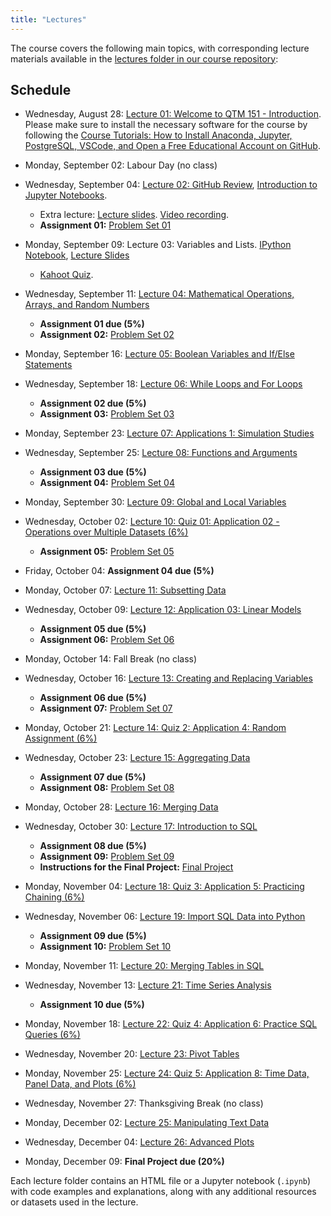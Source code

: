 ```yaml
---
title: "Lectures"
---
```


The course covers the following main topics, with corresponding lecture
materials available in the [lectures
folder in our course repository](https://github.com/danilofreire/qtm151/tree/main/lectures):

## Schedule

- Wednesday, August 28: [Lecture 01: Welcome to QTM 151 -
  Introduction](https://danilofreire.github.io/qtm151/lectures/lecture-01/01-introduction.html).
  Please make sure to install the necessary software for the course by
  following the [Course Tutorials: How to Install Anaconda, Jupyter, PostgreSQL, VSCode, and
  Open a Free Educational Account on
  GitHub](https://danilofreire.github.io/qtm151/tutorials/tutorials.html).

- Monday, September 02: Labour Day (no class)

- Wednesday, September 04: [Lecture 02: GitHub
  Review](https://danilofreire.github.io/qtm151/lectures/lecture-02/02-github-review.html),
  [Introduction to Jupyter
  Notebooks](https://github.com/danilofreire/qtm151/blob/main/lectures/lecture-02/02-jupyter.ipynb).
  - Extra lecture: [Lecture
  slides](https://raw.githack.com/danilofreire/qtm151/main/lectures/lecture-02/02-github-jupyter.html#/title-slide).
  [Video
  recording](https://emory-my.sharepoint.com/:v:/g/personal/dafreir_emory_edu/EaTyfePUASBJlUyB-0HuGKkB9YyPc0kS3DARtdAzVst8PQ?nav=eyJyZWZlcnJhbEluZm8iOnsicmVmZXJyYWxBcHAiOiJTdHJlYW1XZWJBcHAiLCJyZWZlcnJhbFZpZXciOiJTaGFyZURpYWxvZy1MaW5rIiwicmVmZXJyYWxBcHBQbGF0Zm9ybSI6IldlYiIsInJlZmVycmFsTW9kZSI6InZpZXcifX0%3D&e=5BO5Zi).
  - **Assignment 01:** [Problem Set 01](https://github.com/danilofreire/qtm151/blob/main/assignments/01-assignment.ipynb)

- Monday, September 09: Lecture 03: Variables and Lists. [IPython Notebook](https://github.com/danilofreire/qtm151/blob/main/lectures/lecture-03/03-variables-lists.ipynb), [Lecture Slides](https://rawcdn.githack.com/danilofreire/qtm151/4c85d539a1a386e76a2e105625b780d44830dc2d/lectures/lecture-03/03-variables-lists.html)
  - [Kahoot Quiz](https://play.kahoot.it/v2/?quizId=9d9db161-5a1e-44e9-9c76-d06959e8979d&hostId=05eb977d-4f8a-440e-9e45-95212b29d103).

- Wednesday, September 11: [Lecture 04: Mathematical Operations, Arrays, and Random Numbers](https://github.com/danilofreire/qtm151/blob/main/lectures/lecture-04/04-maths-arrays-random.ipynb)
  - **Assignment 01 due (5%)**
  - **Assignment 02:** [Problem Set 02](https://github.com/danilofreire/qtm151/blob/main/assignments/02-assignment.ipynb)

- Monday, September 16: [Lecture 05: Boolean Variables and If/Else Statements](https://github.com/danilofreire/qtm151/blob/main/lectures/lecture-05/05-boolean-if-else.ipynb)

- Wednesday, September 18: [Lecture 06: While Loops and For Loops](https://github.com/danilofreire/qtm151/blob/main/lectures/lecture-06/06-while-for.ipynb)
  - **Assignment 02 due (5%)**
  - **Assignment 03:** [Problem Set 03](https://github.com/danilofreire/qtm151/blob/main/assignments/03-assignment.ipynb)

- Monday, September 23: [Lecture 07: Applications 1: Simulation Studies](https://github.com/danilofreire/qtm151/blob/main/lectures/lecture-07/07-applications-simulation.ipynb)

- Wednesday, September 25: [Lecture 08: Functions and Arguments](https://danilofreire.github.io/qtm151/lectures/lecture-08/08-functions-arguments.ipynb)
  - **Assignment 03 due (5%)**
  - **Assignment 04:** [Problem Set 04](https://github.com/danilofreire/qtm151/blob/main/assignments/04-assignment.ipynb)

- Monday, September 30: [Lecture 09: Global and Local Variables](https://github.com/danilofreire/qtm151/blob/main/lectures/lecture-09/09-global-local.ipynb)

- Wednesday, October 02: [Lecture 10: Quiz 01: Application 02 - Operations over Multiple Datasets (6%)](https://github.com/danilofreire/qtm151/blob/main/lectures/lecture-10/10-operations-multiple-datasets.ipynb)
  - **Assignment 05:** [Problem Set 05](https://github.com/danilofreire/qtm151/blob/main/assignments/05-assignment.ipynb)

- Friday, October 04: **Assignment 04 due (5%)**

- Monday, October 07: [Lecture 11: Subsetting Data](https://github.com/danilofreire/qtm151/blob/main/lectures/lecture-11/11-subsetting-data.ipynb)

- Wednesday, October 09: [Lecture 12: Application 03: Linear Models](https://github.com/danilofreire/qtm151/blob/main/lectures/lecture-12/12-linear-models.ipynb)
  - **Assignment 05 due (5%)**
  - **Assignment 06:** [Problem Set 06](https://github.com/danilofreire/qtm151/blob/main/assignments/06-assignment.ipynb)

- Monday, October 14: Fall Break (no class)

- Wednesday, October 16: [Lecture 13: Creating and Replacing Variables](https://github.com/danilofreire/qtm151/blob/main/lectures/lecture-13/13-creating-replacing-variables.ipynb)
  - **Assignment 06 due (5%)**
  - **Assignment 07:** [Problem Set 07](https://github.com/danilofreire/qtm151/blob/main/assignments/07-assignment.ipynb)

- Monday, October 21: [Lecture 14: Quiz 2: Application 4: Random Assignment (6%)](https://github.com/danilofreire/qtm151/blob/main/lectures/lecture-14/14-random-assignment.ipynb)

- Wednesday, October 23: [Lecture 15: Aggregating Data](https://github.com/danilofreire/qtm151/blob/main/lectures/lecture-15/15-aggregating-data.ipynb)
  - **Assignment 07 due (5%)**
  - **Assignment 08:** [Problem Set 08](https://github.com/danilofreire/qtm151/blob/main/assignments/08-assignment.ipynb)

- Monday, October 28: [Lecture 16: Merging Data](https://github.com/danilofreire/qtm151/blob/main/lectures/lecture-16/16-merging-data.ipynb)

- Wednesday, October 30: [Lecture 17: Introduction to SQL](https://github.com/danilofreire/qtm151/blob/main/lectures/lecture-17/17-introduction-sql.ipynb)
  - **Assignment 08 due (5%)**
  - **Assignment 09:** [Problem Set 09](https://github.com/danilofreire/qtm151/blob/main/assignments/09-assignment.ipynb)
  - **Instructions for the Final Project:** [Final Project](https://github.com/danilofreire/qtm151/blob/main/final-project)

- Monday, November 04: [Lecture 18: Quiz 3: Application 5: Practicing Chaining (6%)](https://github.com/danilofreire/qtm151/blob/main/lectures/lecture-18/18-chaining.ipynb)

- Wednesday, November 06: [Lecture 19: Import SQL Data into Python](https://github.com/danilofreire/qtm151/blob/main/lectures/lecture-19/19-sql-python.ipynb)
  - **Assignment 09 due (5%)**
  - **Assignment 10:** [Problem Set 10](https://github.com/danilofreire/qtm151/blob/main/assignments/10-assignment.ipynb)

- Monday, November 11: [Lecture 20: Merging Tables in SQL](https://github.com/danilofreire/qtm151/blob/main/lectures/lecture-20/20-sql-merging.ipynb)

- Wednesday, November 13: [Lecture 21: Time Series Analysis](https://github.com/danilofreire/qtm151/blob/main/lectures/lecture-21/21-time-series.ipynb)
  - **Assignment 10 due (5%)**

- Monday, November 18: [Lecture 22: Quiz 4: Application 6: Practice SQL Queries (6%)](https://github.com/danilofreire/qtm151/blob/main/lectures/lecture-22/22-sql-queries.ipynb)

- Wednesday, November 20: [Lecture 23: Pivot Tables](https://github.com/danilofreire/qtm151/blob/main/lectures/lecture-23/23-pivot-tables.ipynb)

- Monday, November 25: [Lecture 24: Quiz 5: Application 8: Time Data, Panel Data, and Plots (6%)](https://github.com/danilofreire/qtm151/blob/main/lectures/lecture-24/24-time-panel-plots.ipynb)

- Wednesday, November 27: Thanksgiving Break (no class)

- Monday, December 02: [Lecture 25: Manipulating Text Data](https://github.com/danilofreire/qtm151/blob/main/lectures/lecture-25/25-text-data.ipynb)

- Wednesday, December 04: [Lecture 26: Advanced Plots](https://github.com/danilofreire/qtm151/blob/main/lectures/lecture-26/26-advanced-plots.ipynb)

- Monday, December 09: **Final Project due (20%)**

Each lecture folder contains an HTML file or a Jupyter notebook (`.ipynb`) with code examples and explanations, along with any additional resources or datasets used in the lecture.
